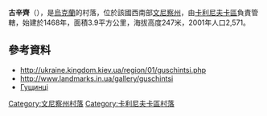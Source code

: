 {{coord|49|27|6|N|28|20|39|E|scale:30000|display=title}}

'''古辛齊'''（{{lang-uk|Гущинці}}），是[[烏克蘭|烏克蘭]]的村落，位於該國西南部[[文尼察州|文尼察州]]，由[[卡利尼夫卡區|卡利尼夫卡區]]負責管轄，始建於1468年，面積3.9平方公里，海拔高度247米，2001年人口2,571。

==參考資料==
* http://ukraine.kingdom.kiev.ua/region/01/guschintsi.php {{Wayback|url=http://ukraine.kingdom.kiev.ua/region/01/guschintsi.php |date=20210116014344 }}
* http://www.landmarks.in.ua/gallery/guschintsi {{Wayback|url=http://www.landmarks.in.ua/gallery/guschintsi |date=20120220022956 }}
* [https://web.archive.org/web/20160304123004/http://www.meriaonline.com.ua/zone-Vinnytsya/c.%20%D0%93%D1%83%D1%89%D0%B8%D0%BD%D1%86%D1%96 Гущинці]

[[Category:文尼察州村落|Category:文尼察州村落]]
[[Category:卡利尼夫卡區村落|Category:卡利尼夫卡區村落]]


{{Vinnytsia-geo-stub}}